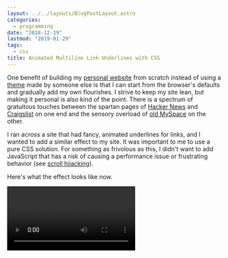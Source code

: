 ```yaml
---
layout: ../../layouts/BlogPostLayout.astro
categories:
  - programming
date: "2018-12-19"
lastmod: "2019-01-29"
tags:
  - css
title: Animated Multiline Link Underlines with CSS
---
```


One benefit of building my [personal website](https://www.islamvalley.com/) from
scratch instead of using a [theme](https://themes.gohugo.io/) made by someone
else is that I can start from the browser's defaults and gradually add my own
flourishes. I strive to keep my site lean, but making it personal is also kind
of the point. There is a spectrum of gratuitous touches between the spartan
pages of [Hacker News](https://news.ycombinator.com/) and
[Craigslist](https://newyork.craigslist.org/) on one end and the sensory
overload of [old
MySpace](https://news.codecademy.com/myspace-and-the-coding-legacy/) on the
other.

I ran across a site that had fancy, animated underlines for links, and I wanted
to add a similar effect to my site. It was important to me to use a pure CSS
solution. For something as frivolous as this, I didn't want to add JavaScript
that has a risk of causing a performance issue or frustrating behavior (see
[scroll hijacking](https://envato.com/blog/scroll-hijacking/)).

Here's what the effect looks like now.

<Video imgurId="2sKxENF" />

## Implementation

The topic of drawing lines under text on the web can be [surprisingly
complicated](https://medium.design/crafting-link-underlines-on-medium-7c03a9274f9),
depending on how far you are willing to
[stray](https://css-tricks.com/styling-underlines-web/) from `text-decoration:
underline` and which details (like [clearing
descenders](https://stackoverflow.com/q/40008990/1481479)) you care about.

I investigated a few approaches:

* [Animating Link Underlines](http://tobiasahlin.com/blog/css-trick-animating-link-underlines/)
* [CSS Animated Underline Links](http://www.cssportal.com/blog/css-animated-underline-links/)

Both of them essentially remove the default
[text-decoration](https://developer.mozilla.org/en-US/docs/Web/CSS/text-decoration)
and add a simulated border using
[pseudo-elements](https://developer.mozilla.org/en-US/docs/Web/CSS/Pseudo-elements).
The border is then animated by [CSS
transitions](https://developer.mozilla.org/en-US/docs/Web/CSS/CSS_Transitions/Using_CSS_transitions).
Unfortunately, these solutions have one drawback: they don't work properly if
the link spans more than one line. The underline only appears on the first line.

<Video imgurId="XWPhTQM" />

I eventually found a [CodePen](https://codepen.io/shshaw/pen/pdyJBW) by
[Shaw](https://twitter.com/shshaw) that doesn't have this flaw. I modified the
CSS until I got to a solution that looks good to me.

<Video imgurId="8pxxwkT" />

Here is the relevant code. You can use [this
repl](https://repl.it/@dyguo/animated-multiline-link-underlines) to play around
with it.

```css
a {
    text-decoration: none;
    background-image: linear-gradient(currentColor, currentColor);
    background-position: 0% 100%;
    background-repeat: no-repeat;
    background-size: 0% 2px;
    transition: background-size .3s;
}

a:hover, a:focus {
    background-size: 100% 2px;
}
```

Let's go through this approach part by part. First, we turn off the default
`text-decoration` for links.

We want to use
[background-image](https://developer.mozilla.org/en-US/docs/Web/CSS/background-image)
because it can span multiple lines. While we could supply an actual image, we
only want to draw a line, so we use
[linear-gradient](https://developer.mozilla.org/en-US/docs/Web/CSS/linear-gradient),
which generates an image for us. Normally, it's used to create a gradient
between two different colors, but I want the underline to just be the same color
as the link, so I use
[currentColor](https://developer.mozilla.org/en-US/docs/Web/CSS/color_value#currentColor_keyword)
for both the beginning and the end of the gradient. `currentColor` tells the
browser to use the element's computed
[color](https://developer.mozilla.org/en-US/docs/Web/CSS/color) property.

We use
[background-position](https://developer.mozilla.org/en-US/docs/Web/CSS/background-position)
to place the image in the bottom left corner. `0%` sets the horizontal position,
and `100%` sets the vertical position.

We turn off
[background-repeat](https://developer.mozilla.org/en-US/docs/Web/CSS/background-repeat)
to prevent it from creating multiple instances of the image to fill the entire
background of the link.

We use
[background-size](https://developer.mozilla.org/en-US/docs/Web/CSS/background-size)
to make the image zero pixels wide and two pixels tall. It has zero width
because the underline should only appear on hover.

We set a [transition](https://developer.mozilla.org/en-US/docs/Web/CSS/transition)
on `background-size`, so any change to the property will take `0.3` seconds
to complete.

On link [hover](https://developer.mozilla.org/en-US/docs/Web/CSS/:hover), we
change the width of the image to `100%`, creating a full underline, and
`transition` takes care of the animation. As [nickels55
suggests](https://www.reddit.com/r/web_design/comments/a7y701/animated_multiline_link_underlines_with_css/ec6pwel/),
we also want the effect to happen on focus for those who use keyboard
navigation. Thanks to nickels55 for keeping
[accessibility](https://en.wikipedia.org/wiki/Web_accessibility) in mind.

And that's it! I was very happy with how small the
[commit](https://github.com/recdata/islamvalley.com/commit/14e51391329163fa414ac55d77fdf6da521ab644)
ended up being. If you'd like to add something similar to your site, feel free
to take this implementation, or check out some other [animated underline
effects](https://speckyboy.com/underline-text-effects-css/) for inspiration.
